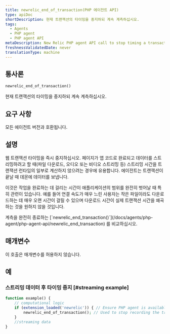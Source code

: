 ```yaml
---
title: newrelic_end_of_transaction(PHP 에이전트 API)
type: apiDoc
shortDescription: 현재 트랜잭션의 타이밍을 중지하되 계속 계측하십시오.
tags:
  - Agents
  - PHP agent
  - PHP agent API
metaDescription: New Relic PHP agent API call to stop timing a transaction (but continue instrumenting it). Useful for streamed data.
freshnessValidatedDate: never
translationType: machine
---
```


## 통사론

```php
newrelic_end_of_transaction()
```

현재 트랜잭션의 타이밍을 중지하되 계속 계측하십시오.

## 요구 사항

모든 에이전트 버전과 호환됩니다.

## 설명

웹 트랜잭션 타이밍을 즉시 중지하십시오. 페이지가 앱 코드로 완료되고 데이터를 스트리밍하려고 할 때(파일 다운로드, 오디오 또는 비디오 스트리밍 등) 스트리밍 시간을 트랜잭션 런타임의 일부로 계산하지 않으려는 경우에 유용합니다. 에이전트는 트랜잭션이 끝날 때 데몬에 데이터를 보냅니다.

이것은 작업을 완료하는 데 걸리는 시간이 애플리케이션의 범위를 완전히 벗어날 때 특히 관련이 있습니다. 예를 들어 연결 속도가 매우 느린 사용자는 작은 파일이라도 다운로드하는 데 매우 오랜 시간이 걸릴 수 있으며 다운로드 시간이 실제 트랜잭션 시간을 왜곡하는 것을 원하지 않을 것입니다.

<Callout variant="tip">
  계측을 완전히 종료하는 [`newrelic_end_transaction()`](/docs/agents/php-agent/php-agent-api/newrelic_end_transaction) 를 비교하십시오.
</Callout>

## 매개변수

이 호출은 매개변수를 허용하지 않습니다.

## 예

### 스트리밍 데이터 후 타이밍 중지 \[#streaming example]

```php
function example() { 
    // computational logic
    if (extension_loaded('newrelic')) { // Ensure PHP agent is available
        newrelic_end_of_transaction(); // Used to stop recording the transaction after computing for the transaction is complete, typically when streaming data 
    }
    //streaming data
}
```
